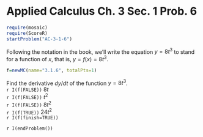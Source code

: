 Applied Calculus Ch. 3 Sec. 1 Prob. 6
========================================================
```r
require(mosaic)
require(ScoreR)
startProblem("AC-3-1-6")
```
Following the notation in the book, we'll write the equation $y = 8 t^3$ to stand for a function of $x$, that is, $y = f(x) = 8 t^3$.

```r
f=newMC(name="3.1.6", totalPts=1)
```
Find the derivative $dy/dt$ of the function $y = 8 t^3$.    
`r I(f(FALSE))` $8 t$    
`r I(f(FALSE))` $t^2$    
`r I(f(FALSE))` $8 t^2$    
`r I(f(TRUE))` $24 t^2$   
`r I(f(finish=TRUE))`

`r I(endProblem())`